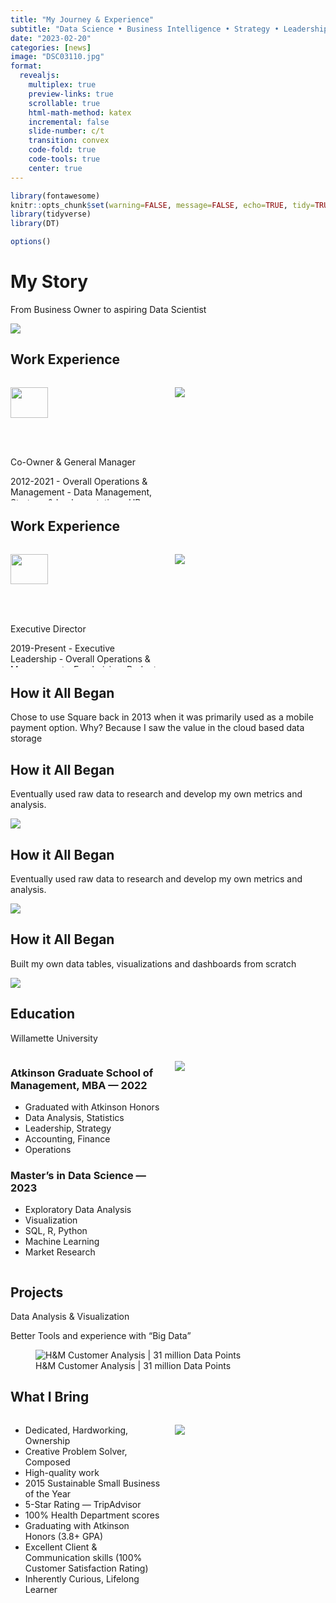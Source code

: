 ```yaml
---
title: "My Journey & Experience"
subtitle: "Data Science • Business Intelligence • Strategy • Leadership"
date: "2023-02-20"
categories: [news]
image: "DSC03110.jpg"
format:
  revealjs:
    multiplex: true
    preview-links: true
    scrollable: true
    html-math-method: katex
    incremental: false
    slide-number: c/t
    transition: convex
    code-fold: true
    code-tools: true
    center: true
---
```


<link href="//netdna.bootstrapcdn.com/font-awesome/4.1.0/css/font-awesome.min.css" rel="stylesheet">

```r
library(fontawesome)
knitr::opts_chunk$set(warning=FALSE, message=FALSE, echo=TRUE, tidy=TRUE, comment=NA, prompt=FALSE, fig.height=6, fig.width=6.5, fig.retina = 3, dev = 'svg', eval=TRUE)
library(tidyverse)
library(DT)

options()
```

# My Story

From Business Owner to aspiring Data Scientist

![](DSC03110.jpg)

## Work Experience

:::: {.columns}
::: {.column width="50%"}
![](Rafns Logo NEW.png){width=50%}

Co-Owner & General Manager

2012-2021
- Overall Operations & Management
- Data Management, Strategy & Implementation
- HR, Employee Management
- Visual Branding, Marketing & Communications

:::
::: {.column width="50%"}
![](4N7A1525.jpg)

:::
::::

## Work Experience

:::: {.columns}
::: {.column width="50%"}
![](logo-mock-c-dark@1x.png){width=50%}

Executive Director

2019-Present
- Executive Leadership
- Overall Operations & Management
- Fundraising, Budget & Finance
- Public Speaking & Presentations
- Visual Branding & Marketing

:::
::: {.column width="50%"}
![](IMG_6045.png)

:::
::::

## How it All Began

Chose to use Square back in 2013 when it was primarily used as a mobile payment option. Why? Because I saw the value in the cloud based data storage


## How it All Began
Eventually used raw data to research and develop my own metrics and analysis.

![](2023-Bio-Deck.004.jpeg)

## How it All Began
Eventually used raw data to research and develop my own metrics and analysis.

![](2023-Bio-Deck.006.jpeg)

## How it All Began
Built my own data tables, visualizations and dashboards from scratch

![](2023-Bio-Deck.008.jpeg)

## Education

Willamette University

:::: {.columns}
::: {.column width="50%"}

### Atkinson Graduate School of Management, MBA — 2022
- Graduated with Atkinson Honors
- Data Analysis, Statistics
- Leadership, Strategy
- Accounting, Finance
- Operations

### Master’s in Data Science — 2023
- Exploratory Data Analysis
- Visualization
- SQL, R, Python
- Machine Learning
- Market Research

:::
::: {.column width="50%"}
![](220827-Portraits-9.jpg)

:::
::::

## Projects

Data Analysis & Visualization

Better Tools and experience with "Big Data" 

![H&M Customer Analysis | 31 million Data Points](2022 - MSDS Capstone Highlights GIF.gif)


## What I Bring


:::: {.columns}
::: {.column width="50%"}

- Dedicated, Hardworking, Ownership
- Creative Problem Solver, Composed
- High-quality work
- 2015 Sustainable Small Business of the Year
- 5-Star Rating — TripAdvisor
- 100% Health Department scores
- Graduating with Atkinson Honors (3.8+ GPA)
- Excellent Client & Communication skills (100% Customer Satisfaction Rating)
- Inherently Curious, Lifelong Learner

:::
::: {.column width="50%"}
![](DSC03188.jpg)
:::
::::